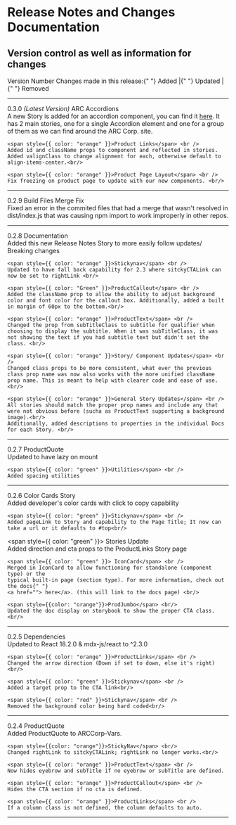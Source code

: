 
<Meta title="Example/Release Notes" />

# Release Notes and Changes Documentation

## Version control as well as information for changes

<Row>
  <Col md={2}>Version Number</Col>
  <Col>
    Changes made in this release:{" "}
    <span style={{ color: "green" }}> Added </span> |{" "}
    <span style={{ color: "orange" }}> Updated </span> |{" "}
    <span style={{ color: "red" }}> Removed </span>
  </Col>
</Row>
<hr />

<Row>
  <Col md={2}>0.3.0 <em>(Latest Version)</em></Col>
  <Col>
    <span style={{color: "green"}}>ARC Accordions</span> <br/>
    A new Story is added for an accordion component, you can find it <a href="https://arccorp-vars.netlify.app/?path=/docs/example-arc-accordion--docs">here</a>. It has 2 main stories, one for a single Accordion element and one for a group of them as we can find around the ARC Corp. site.<br/>

    <span style={{ color: "orange" }}>Product Links</span> <br />
    Added id and className props to component and reflected in stories. Added valignClass to change alignment for each, otherwise default to align-items-center.<br/>

    <span style={{ color: "orange" }}>Product Page Layout</span> <br />
    Fix freezing on product page to update with our new components. <br/>
  </Col>
</Row>
<hr />

<Row>
  <Col md={2}>0.2.9</Col>
  <Col>
    <span style={{color: "orange"}}>Build Files Merge Fix</span> <br/>
    Fixed an error in the commited files that had a merge that wasn't resolved in dist/index.js that was causing npm import to work improperly in other repos.<br/>

  </Col>
</Row>
<hr />

<Row>
  <Col md={2}>0.2.8 </Col>
  <Col>
    <span style={{color: "green"}}>Documentation</span> <br/>
    Added this new Release Notes Story to more easily follow updates/ Breaking changes<br/>

    <span style={{ color: "orange" }}>Stickynav</span> <br />
    Updated to have fall back capability for 2.3 where sitckyCTALink can now be set to rightLink <br/>

    <span style={{ color: "Green" }}>ProductCallout</span> <br />
    Added the className prop to allow the ability to adjust background color and font color for the callout box. Additionally, added a built in margin of 60px to the bottom.<br/>

    <span style={{ color: "orange" }}>ProductText</span> <br />
    Changed the prop from subTitleClass to subtitle for qualifier when choosing to display the subtitle. When it was subTitleClass, it was not showing the text if you had subtitle text but didn't set the class. <br/>

    <span style={{ color: "orange" }}>Story/ Component Updates</span> <br />
    Changed class props to be more consistent, what ever the previous class prop name was now also works with the more unified className prop name. This is meant to help with clearer code and ease of use.<br/>

    <span style={{ color: "orange" }}>General Story Updates</span> <br />
    All stories should match the proper prop names and include any that were not obvious before (sucha as ProductText supporting a background image).<br/>
    Additionally, added descriptions to properties in the individual Docs for each Story. <br/>
  </Col>
</Row>
<hr />

<Row>
  <Col md={2}>0.2.7</Col>
  <Col>
    <span style={{color: "orange"}}>ProductQuote</span> <br/>
    Updated to have lazy on mount <br/>

    <span style={{ color: "green" }}>Utilities</span> <br />
    Added spacing utilities

  </Col>
</Row>
<hr />

<Row>
  <Col md={2}>0.2.6</Col>
  <Col>
  <span style={{ color: "green" }}>Color Cards Story</span> <br />
    Added developer's color cards with click to copy capability<br/>

    <span style={{ color: "green" }}>Stickynav</span> <br />
    Added pageLink to Story and capability to the Page Title; It now can take a url or it defaults to #top<br/>

   <span style={{ color: "green" }}> Stories Update</span> <br />
    Added direction and cta props to the ProductLinks Story page <br/>

    <span style={{ color: "green" }}> IconCard</span> <br />
    Merged in IconCard to allow functioning for standalone (component type) or the
    typical built-in page (section type). For more information, check out the docs{" "}
    <a href=""> here</a>. (this will link to the docs page) <br/>

    <span style={{color: "orange"}}>ProdJumbo</span> <br/>
    Updated the doc display on storybook to show the proper CTA class. <br/>

  </Col>
</Row>
<hr />

<Row>
  <Col md={2}>0.2.5</Col>
  <Col>
    <span style={{ color: "orange" }}>Dependencies</span> <br />
    Updated to React 18.2.0 & mdx-js/react to ^2.3.0<br/>

    <span style={{ color: "orange" }}>ProductLinks</span> <br />
    Changed the arrow direction (Down if set to down, else it's right) <br/>

    <span style={{ color: "green" }}>Stickynav</span> <br />
    Added a target prop to the CTA link<br/>

    <span style={{ color: "red" }}>Stickynav</span> <br />
    Removed the background color being hard coded<br/>
  </Col>
</Row>
<hr />

<Row>
  <Col md={2}>0.2.4</Col>
  <Col>
    <span style={{ color: "green" }}>ProductQuote</span> <br />
    Added ProductQuote to ARCCorp-Vars.<br/>

    <span style={{color: "orange"}}>StickyNav</span> <br/>
    Changed rightLink to sitckyCTALink; rightLink no longer works.<br/>

    <span style={{ color: "orange" }}>ProductText</span> <br />
    Now hides eyebrow and subTitle if no eyebrow or subTitle are defined.

    <span style={{ color: "orange" }}>ProductCallout</span> <br />
    Hides the CTA section if no cta is defined.

    <span style={{ color: "orange" }}>ProductLinks</span> <br />
    If a column class is not defined, the column defaults to auto.
  </Col>
</Row>
<hr />